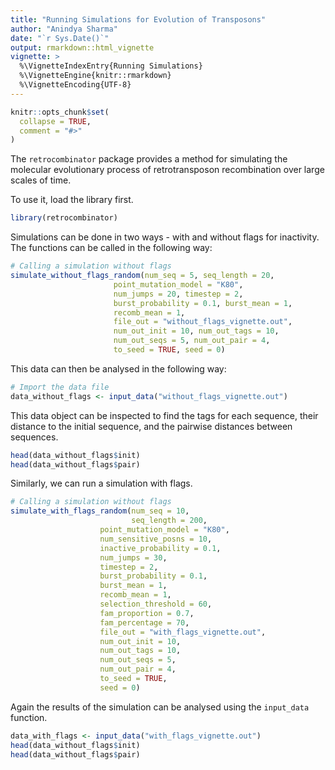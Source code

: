```yaml
---
title: "Running Simulations for Evolution of Transposons"
author: "Anindya Sharma"
date: "`r Sys.Date()`"
output: rmarkdown::html_vignette
vignette: >
  %\VignetteIndexEntry{Running Simulations}
  %\VignetteEngine{knitr::rmarkdown}
  %\VignetteEncoding{UTF-8}
---
```


```r
knitr::opts_chunk$set(
  collapse = TRUE,
  comment = "#>"
)
```

The `retrocombinator` package provides a method for simulating the molecular
evolutionary process of retrotransposon recombination over large scales of time.

To use it, load the library first.
```r
library(retrocombinator)
```

Simulations can be done in two ways - with and without flags for inactivity.
The functions can be called in the following way:

```r
# Calling a simulation without flags
simulate_without_flags_random(num_seq = 5, seq_length = 20,
                       point_mutation_model = "K80",
                       num_jumps = 20, timestep = 2,
                       burst_probability = 0.1, burst_mean = 1,
                       recomb_mean = 1,
                       file_out = "without_flags_vignette.out",
                       num_out_init = 10, num_out_tags = 10,
                       num_out_seqs = 5, num_out_pair = 4,
                       to_seed = TRUE, seed = 0)
```

This data can then be analysed in the following way:

```r
# Import the data file
data_without_flags <- input_data("without_flags_vignette.out")
```

This data object can be inspected to find the tags for each sequence, their distance to the initial sequence, and the pairwise distances between sequences.

```r
head(data_without_flags$init)
head(data_without_flags$pair)
```

Similarly, we can run a simulation with flags.

```r
# Calling a simulation without flags
simulate_with_flags_random(num_seq = 10, 
                           seq_length = 200,
                    point_mutation_model = "K80",
                    num_sensitive_posns = 10, 
                    inactive_probability = 0.1, 
                    num_jumps = 30, 
                    timestep = 2,
                    burst_probability = 0.1, 
                    burst_mean = 1,
                    recomb_mean = 1,
                    selection_threshold = 60, 
                    fam_proportion = 0.7, 
                    fam_percentage = 70,
                    file_out = "with_flags_vignette.out",
                    num_out_init = 10, 
                    num_out_tags = 10,
                    num_out_seqs = 5, 
                    num_out_pair = 4,
                    to_seed = TRUE, 
                    seed = 0)
```

Again the results of the simulation can be analysed using the `input_data` function.

```r
data_with_flags <- input_data("with_flags_vignette.out")
head(data_without_flags$init)
head(data_without_flags$pair)
```
